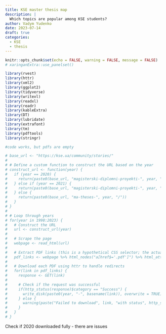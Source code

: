 ```yaml
---
title: KSE master thesis map
description: |
  Which topics are popular among KSE students?
author: Vadym Yudenko
date: 2023-07-14
draft: true 
categories:
  - KSE
  - thesis
---
```




```r
knitr::opts_chunk$set(echo = FALSE, warning = FALSE, message = FALSE)
# xaringanExtra::use_panelset()
```

```r
library(rvest)
library(httr)
library(xml2)
library(ggplot2)
library(tidyverse)
library(writexl)
library(readxl)
library(readr)
library(kableExtra)
library(DT)
library(lubridate)
library(extrafont)
library(tm)
library(pdftools)
library(stringr)
```

```r
#code works, but pdfs are empty 

# base_url <- "https://kse.ua/community/stories/"
# 
# # Define a custom function to construct the URL based on the year
# construct_url <- function(year) {
#   if (year == 2020) {
#     return(paste0(base_url, "magisterski-diplomni-proyekti-", year, "/"))
#   } else if (year == 2021) {
#     return(paste0(base_url, "magisterski-diplomni-proyekti-", year, "/"))
#   } else {
#     return(paste0(base_url, "ma-theses-", year, "/"))
#   }
# }
# 
# # Loop through years
# for(year in 1998:2023) {
#   # Construct the URL
#   url <- construct_url(year)
#   
#   # Scrape the page
#   webpage <- read_html(url)
#   
#   # Extract PDF links (this is a hypothetical CSS selector; the actual selector might differ)
#   pdf_links <- webpage %>% html_nodes("a[href$='.pdf']") %>% html_attr("href")
#   
#   # Download each PDF using httr to handle redirects
#   for(link in pdf_links) {
#     response <- GET(link)
#     
#     # Check if the request was successful
#     if(http_status(response)$category == "Success") {
#       write_disk(paste0(year, "-", basename(link)), overwrite = TRUE)(response)
#     } else {
#       warning(paste("Failed to download", link, "with status", http_status(response)$message))
#     }
#   }
# }

```
Check if 2020 downloaded fully - there are issues



